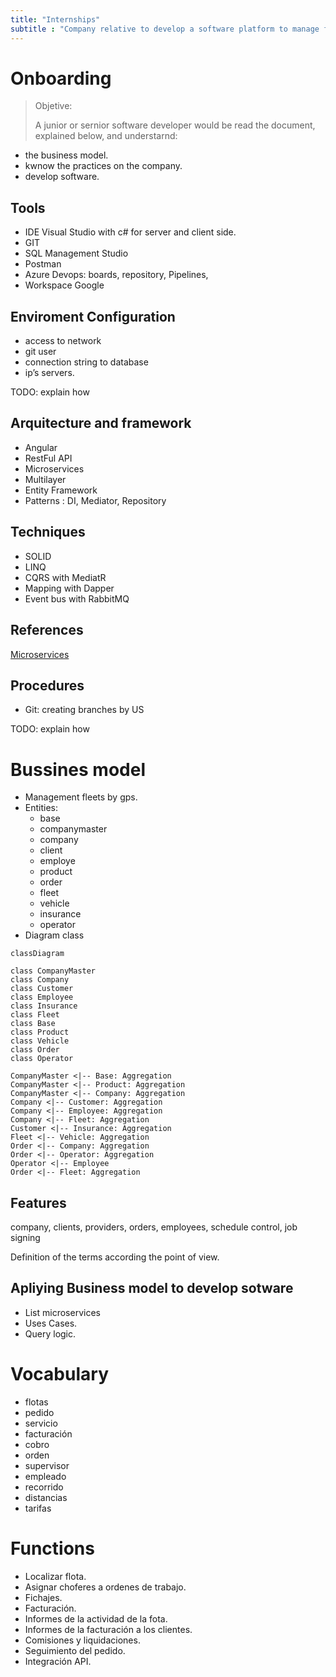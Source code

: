 ```yaml
---
title: "Internships"
subtitle : "Company relative to develop a software platform to manage fleets by GPS"
---
```


# Onboarding


> Objetive:
>
> A junior or sernior software developer would be read the document, explained below, and understarnd:

- the business model.
- kwnow the practices on the company.
- develop software.

## Tools 

- IDE Visual Studio with c# for server and client side.
- GIT
- SQL Management Studio
- Postman
- Azure Devops: boards, repository, Pipelines, 
- Workspace Google


## Enviroment Configuration 

- access to network
- git user
- connection string to database
- ip's servers.

TODO: explain how

## Arquitecture and framework

- Angular
- RestFul API
- Microservices
- Multilayer
- Entity Framework
- Patterns : DI, Mediator, Repository

## Techniques

- SOLID
- LINQ
- CQRS with MediatR
- Mapping with Dapper
- Event bus with RabbitMQ

## References

[Microservices](https://learn.microsoft.com/en-us/dotnet/architecture/microservices/){.external}

## Procedures

- Git: creating branches by US


TODO: explain how

# Bussines model

- Management fleets by gps.
- Entities: 
    + base
    + companymaster
    + company
    + client
    + employe
    + product
    + order
    + fleet
    + vehicle
    + insurance
    + operator

- Diagram class

<div class="mermaidContent">

```mermaid
classDiagram

class CompanyMaster 
class Company 
class Customer
class Employee 
class Insurance
class Fleet
class Base
class Product
class Vehicle
class Order
class Operator

CompanyMaster <|-- Base: Aggregation
CompanyMaster <|-- Product: Aggregation
CompanyMaster <|-- Company: Aggregation
Company <|-- Customer: Aggregation
Company <|-- Employee: Aggregation
Company <|-- Fleet: Aggregation
Customer <|-- Insurance: Aggregation
Fleet <|-- Vehicle: Aggregation
Order <|-- Company: Aggregation
Order <|-- Operator: Aggregation
Operator <|-- Employee
Order <|-- Fleet: Aggregation
```
</div>

## Features

company, clients, providers, orders, employees, schedule control, job signing

Definition of the terms according the point of view.


## Apliying Business model to develop sotware

- List microservices
- Uses Cases.
- Query logic.

# Vocabulary

- flotas
- pedido
- servicio
- facturación
- cobro
- orden
- supervisor
- empleado
- recorrido
- distancias
- tarifas

# Functions

- Localizar flota.
- Asignar choferes a ordenes de trabajo.
- Fichajes.
- Facturación.
- Informes de la actividad de la fota.
- Informes de la facturación a los clientes.
- Comisiones y liquidaciones.
- Seguimiento del pedido.
- Integración API.
